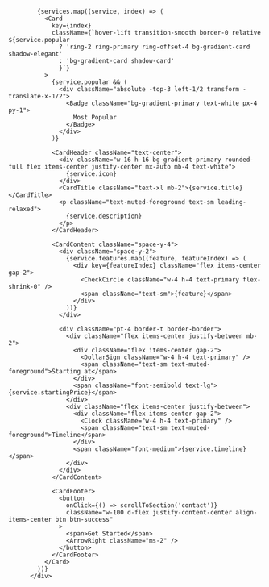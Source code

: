 <div className="grid md:grid-cols-2 lg:grid-cols-3 gap-8 mb-16">
            {services.map((service, index) => (
              <Card
                key={index}
                className={`hover-lift transition-smooth border-0 relative ${service.popular
                  ? 'ring-2 ring-primary ring-offset-4 bg-gradient-card shadow-elegant'
                  : 'bg-gradient-card shadow-card'
                  }`}
              >
                {service.popular && (
                  <div className="absolute -top-3 left-1/2 transform -translate-x-1/2">
                    <Badge className="bg-gradient-primary text-white px-4 py-1">
                      Most Popular
                    </Badge>
                  </div>
                )}

                <CardHeader className="text-center">
                  <div className="w-16 h-16 bg-gradient-primary rounded-full flex items-center justify-center mx-auto mb-4 text-white">
                    {service.icon}
                  </div>
                  <CardTitle className="text-xl mb-2">{service.title}</CardTitle>
                  <p className="text-muted-foreground text-sm leading-relaxed">
                    {service.description}
                  </p>
                </CardHeader>

                <CardContent className="space-y-4">
                  <div className="space-y-2">
                    {service.features.map((feature, featureIndex) => (
                      <div key={featureIndex} className="flex items-center gap-2">
                        <CheckCircle className="w-4 h-4 text-primary flex-shrink-0" />
                        <span className="text-sm">{feature}</span>
                      </div>
                    ))}
                  </div>

                  <div className="pt-4 border-t border-border">
                    <div className="flex items-center justify-between mb-2">
                      <div className="flex items-center gap-2">
                        <DollarSign className="w-4 h-4 text-primary" />
                        <span className="text-sm text-muted-foreground">Starting at</span>
                      </div>
                      <span className="font-semibold text-lg">{service.startingPrice}</span>
                    </div>
                    <div className="flex items-center justify-between">
                      <div className="flex items-center gap-2">
                        <Clock className="w-4 h-4 text-primary" />
                        <span className="text-sm text-muted-foreground">Timeline</span>
                      </div>
                      <span className="font-medium">{service.timeline}</span>
                    </div>
                  </div>
                </CardContent>

                <CardFooter>
                  <button
                    onClick={() => scrollToSection('contact')}
                    className="w-100 d-flex justify-content-center align-items-center btn btn-success"
                  >
                    <span>Get Started</span>
                    <ArrowRight className="ms-2" />
                  </button>
                </CardFooter>
              </Card>
            ))}
          </div>

          